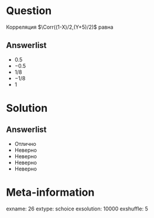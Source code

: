 Question
========
Корреляция $\Corr((1-X)/2,(Y+5)/2)$ равна
 

Answerlist
----------
*  $0.5$
*  $-0.5$
*  $1/8$
*  $-1/8$
*  $1$


Solution
========

Answerlist
----------
*  Отлично
*  Неверно
*  Неверно
*  Неверно
*  Неверно

Meta-information
================
exname: 26
extype: schoice
exsolution: 10000
exshuffle: 5
